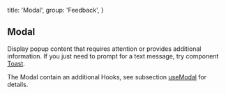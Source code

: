 
  title: 'Modal',
  group: 'Feedback',
}

## Modal

Display popup content that requires attention or provides additional information.
If you just need to prompt for a text message, try component [Toast](/en-us/components/toast).

The Modal contain an additional Hooks, see subsection [useModal](/en-us/hooks/use-modal) for details.


